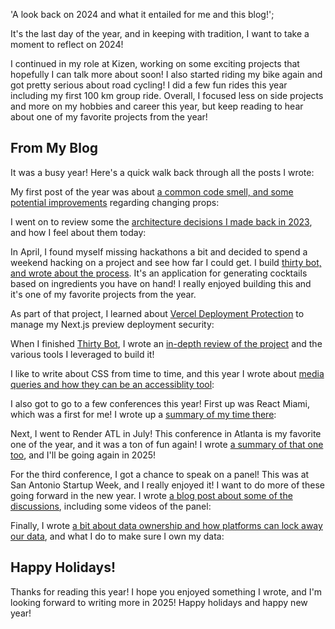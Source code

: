 
  'A look back on 2024 and what it entailed for me and this blog!';

It's the last day of the year, and in keeping with tradition, I want to take a moment to reflect on 2024!

I continued in my role at Kizen, working on some exciting projects that hopefully I can talk more about soon! I also started riding my bike again
and got pretty serious about road cycling! I did a few fun rides this year including my first 100 km group ride. Overall, I focused less
on side projects and more on my hobbies and career this year, but keep reading to hear about one of my favorite projects from the year!

## From My Blog

It was a busy year! Here's a quick walk back through all the posts I wrote:

My first post of the year was about [a common code smell, and some potential improvements](https://keegan.codes/blog/reacting-to-prop-changes-in-react-functional-components) regarding changing props:

<PostPreview slug="reacting-to-prop-changes-in-react-functional-components" />

I went on to review some the [architecture decisions I made back in 2023](https://keegan.codes/blog/reflecting-architecture-decisions-1-year), and how I feel about them today:

<PostPreview slug="reflecting-architecture-decisions-1-year" />

In April, I found myself missing hackathons a bit and decided to spend a weekend hacking on a project and see how far I could get. I build [thirty bot, and wrote about the process](https://keegan.codes/blog/introducing-thirsty-bot). It's an
application for generating cocktails based on ingredients you have on hand! I really enjoyed building this and it's one of my favorite projects from the year.

<PostPreview slug="introducing-thirsty-bot" />

As part of that project, I learned about [Vercel Deployment Protection](https://keegan.codes/blog/how-to-use-vercel-deployment-protection-next-rsc) to manage my Next.js preview deployment security:

<PostPreview slug="how-to-use-vercel-deployment-protection-next-rsc" />

When I finished [Thirty Bot](https://thirsty.bot), I wrote an [in-depth review of the project](https://keegan.codes/blog/ai-app-in-72-hours) and the various tools I leveraged to build it!

<PostPreview slug="ai-app-in-72-hours" />

I like to write about CSS from time to time, and this year I wrote about [media queries and how they can be an accessiblity tool](https://keegan.codes/blog/using-css-media-queries-touchscreen):

<PostPreview slug="using-css-media-queries-touchscreen" />

I also got to go to a few conferences this year! First up was React Miami, which was a first for me! I wrote up a [summary of my time there](https://keegan.codes/blog/react-miami-2024-recap):

<PostPreview slug="react-miami-2024-recap" />

Next, I went to Render ATL in July! This conference in Atlanta is my favorite one of the year, and it was a ton of fun again! I wrote [a summary of that one too](https://keegan.codes/blog/recap-render-24), and I'll be going again in 2025!

<PostPreview slug="recap-render-24" />

For the third conference, I got a chance to speak on a panel! This was at San Antonio Startup Week, and I really enjoyed it! I want to do more of these going forward in the new year.
I wrote [a blog post about some of the discussions](https://keegan.codes/blog/sasw-2024), including some videos of the panel:

<PostPreview slug="sasw-2024" />

Finally, I wrote [a bit about data ownership and how platforms can lock away our data](https://keegan.codes/blog/i-own-my-data), and what I do to make sure I own my data:

<PostPreview slug="i-own-my-data" />

## Happy Holidays!

Thanks for reading this year! I hope you enjoyed something I wrote, and I'm looking forward to writing more in 2025! Happy holidays and happy new year!
